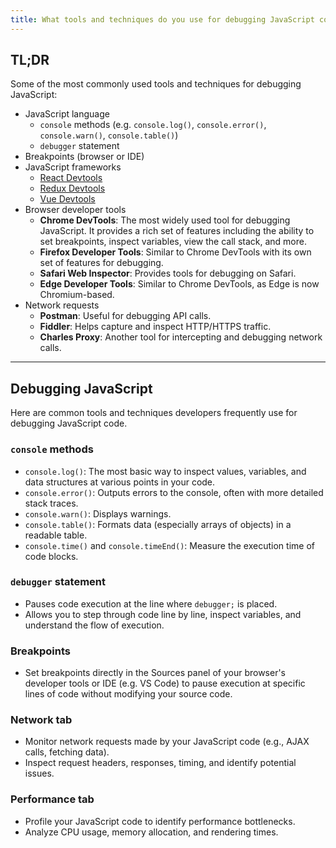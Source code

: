 ```yaml
---
title: What tools and techniques do you use for debugging JavaScript code?
---
```


## TL;DR

Some of the most commonly used tools and techniques for debugging JavaScript:

- JavaScript language
  - `console` methods (e.g. `console.log()`, `console.error()`, `console.warn()`, `console.table()`)
  - `debugger` statement
- Breakpoints (browser or IDE)
- JavaScript frameworks
  - [React Devtools](https://github.com/facebook/react-devtools)
  - [Redux Devtools](https://github.com/gaearon/redux-devtools)
  - [Vue Devtools](https://github.com/vuejs/vue-devtools)
- Browser developer tools
  - **Chrome DevTools**: The most widely used tool for debugging JavaScript. It provides a rich set of features including the ability to set breakpoints, inspect variables, view the call stack, and more.
  - **Firefox Developer Tools**: Similar to Chrome DevTools with its own set of features for debugging.
  - **Safari Web Inspector**: Provides tools for debugging on Safari.
  - **Edge Developer Tools**: Similar to Chrome DevTools, as Edge is now Chromium-based.
- Network requests
  - **Postman**: Useful for debugging API calls.
  - **Fiddler**: Helps capture and inspect HTTP/HTTPS traffic.
  - **Charles Proxy**: Another tool for intercepting and debugging network calls.

---

## Debugging JavaScript

Here are common tools and techniques developers frequently use for debugging JavaScript code.

### `console` methods

- `console.log()`: The most basic way to inspect values, variables, and data structures at various points in your code.
- `console.error()`: Outputs errors to the console, often with more detailed stack traces.
- `console.warn()`: Displays warnings.
- `console.table()`: Formats data (especially arrays of objects) in a readable table.
- `console.time()` and `console.timeEnd()`: Measure the execution time of code blocks.

### `debugger` statement

- Pauses code execution at the line where `debugger;` is placed.
- Allows you to step through code line by line, inspect variables, and understand the flow of execution.

### Breakpoints

- Set breakpoints directly in the Sources panel of your browser's developer tools or IDE (e.g. VS Code) to pause execution at specific lines of code without modifying your source code.

### Network tab

- Monitor network requests made by your JavaScript code (e.g., AJAX calls, fetching data).
- Inspect request headers, responses, timing, and identify potential issues.

### Performance tab

- Profile your JavaScript code to identify performance bottlenecks.
- Analyze CPU usage, memory allocation, and rendering times.
